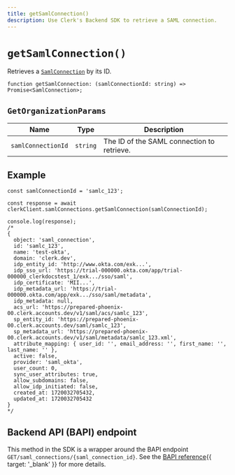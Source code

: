 ```yaml
---
title: getSamlConnection()
description: Use Clerk's Backend SDK to retrieve a SAML connection.
---
```


# `getSamlConnection()`

Retrieves a [`SamlConnection`](/docs/references/backend/types/saml-connection) by its ID.

```tsx {{ prettier: false }}
function getSamlConnection: (samlConnectionId: string) => Promise<SamlConnection>;
```

## `GetOrganizationParams`

| Name | Type | Description |
| - | - | - |
| `samlConnectionId` | `string` | The ID of the SAML connection to retrieve. |

## Example

```tsx {{ prettier: false }}
const samlConnectionId = 'samlc_123';

const response = await clerkClient.samlConnections.getSamlConnection(samlConnectionId);

console.log(response);
/*
{
  object: 'saml_connection',
  id: 'samlc_123',
  name: 'test-okta',
  domain: 'clerk.dev',
  idp_entity_id: 'http://www.okta.com/exk...',
  idp_sso_url: 'https://trial-000000.okta.com/app/trial-000000_clerkdocstest_1/exk.../sso/saml',
  idp_certificate: 'MII...',
  idp_metadata_url: 'https://trial-000000.okta.com/app/exk.../sso/saml/metadata',
  idp_metadata: null,
  acs_url: 'https://prepared-phoenix-00.clerk.accounts.dev/v1/saml/acs/samlc_123',
  sp_entity_id: 'https://prepared-phoenix-00.clerk.accounts.dev/saml/samlc_123',
  sp_metadata_url: 'https://prepared-phoenix-00.clerk.accounts.dev/v1/saml/metadata/samlc_123.xml',
  attribute_mapping: { user_id: '', email_address: '', first_name: '', last_name: '' },
  active: false,
  provider: 'saml_okta',
  user_count: 0,
  sync_user_attributes: true,
  allow_subdomains: false,
  allow_idp_initiated: false,
  created_at: 1720032705432,
  updated_at: 1720032705432
}
*/
```

## Backend API (BAPI) endpoint

This method in the SDK is a wrapper around the BAPI endpoint `GET/saml_connections/{saml_connection_id}`. See the [BAPI reference](/docs/reference/backend-api/tag/SAML-Connections#operation/GetSAMLConnection){{ target: '_blank' }} for more details.
